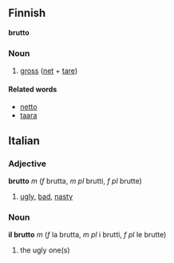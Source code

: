 ==Finnish==
'''brutto'''

===Noun===
#[[gross]] ([[net]] + [[tare]])

====Related words====
*[[netto]]
*[[taara]]

==Italian==
===Adjective===
'''brutto''' ''m'' (''f'' brutta, ''m pl'' brutti, ''f pl'' brutte)
# [[ugly]], [[bad]], [[nasty]]

===Noun===
'''il brutto''' ''m'' (''f'' la brutta, ''m pl'' i brutti, ''f pl'' le brutte)
# the ugly one(s)